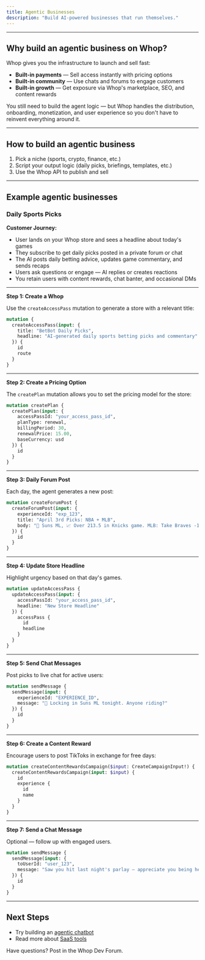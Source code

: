 ```yaml
---
title: Agentic Businesses
description: "Build AI-powered businesses that run themselves."
---
```


___

## Why build an agentic business on Whop?

Whop gives you the infrastructure to launch and sell fast:

- **Built-in payments** — Sell access instantly with pricing options  
- **Built-in community** — Use chats and forums to engage customers  
- **Built-in growth** — Get exposure via Whop's marketplace, SEO, and content rewards  

You still need to build the agent logic — but Whop handles the distribution, onboarding, monetization, and user experience so you don't have to reinvent everything around it.

___

## How to build an agentic business

1. Pick a niche (sports, crypto, finance, etc.)  
2. Script your output logic (daily picks, briefings, templates, etc.)  
3. Use the Whop API to publish and sell  

___

## Example agentic businesses

### Daily Sports Picks

**Customer Journey:**  
- User lands on your Whop store and sees a headline about today's games  
- They subscribe to get daily picks posted in a private forum or chat  
- The AI posts daily betting advice, updates game commentary, and sends recaps  
- Users ask questions or engage — AI replies or creates reactions  
- You retain users with content rewards, chat banter, and occasional DMs

___

**Step 1: Create a Whop**

Use the `createAccessPass` mutation to generate a store with a relevant title:

```graphql
mutation {
  createAccessPass(input: {
    title: "BetBot Daily Picks",
    headline: "AI-generated daily sports betting picks and commentary"
  }) {
    id
    route
  }
}
```

___

**Step 2: Create a Pricing Option**

The `createPlan` mutation allows you to set the pricing model for the store:

```graphql
mutation createPlan {
  createPlan(input: { 
    accessPassId: "your_access_pass_id", 
    planType: renewal,
    billingPeriod: 30,
    renewalPrice: 15.00, 
    baseCurrency: usd 
  }) {
    id
  }
}
```

___

**Step 3: Daily Forum Post**

Each day, the agent generates a new post:

```graphql
mutation createForumPost {
  createForumPost(input: { 
    experienceId: "exp_123",
    title: "April 3rd Picks: NBA + MLB",
    body: "🏀 Suns ML, 📈 Over 213.5 in Knicks game. MLB: Take Braves -1.5"
  }) {
    id
  }
}
```

___

**Step 4: Update Store Headline**

Highlight urgency based on that day's games.

```graphql
mutation updateAccessPass {
  updateAccessPass(input: { 
    accessPassId: "your_access_pass_id", 
    headline: "New Store Headline" 
  }) {
    accessPass {
      id
      headline
    }
  }
}
```

___

**Step 5: Send Chat Messages**

Post picks to live chat for active users:

```graphql
mutation sendMessage {
  sendMessage(input: { 
    experienceId: "EXPERIENCE_ID", 
    message: "🚨 Locking in Suns ML tonight. Anyone riding?"
  }) {
    id
  }
}
```

___

**Step 6: Create a Content Reward**

Encourage users to post TikToks in exchange for free days:

```graphql
mutation createContentRewardsCampaign($input: CreateCampaignInput!) {
  createContentRewardsCampaign(input: $input) {
    id
    experience {
      id
      name
    }
  }
}
```

___

**Step 7: Send a Chat Message**

Optional — follow up with engaged users.

```graphql
mutation sendMessage {
  sendMessage(input: { 
    toUserId: "user_123", 
    message: "Saw you hit last night's parlay — appreciate you being here 🎯" 
  }) {
    id
  }
}
```

___

## Next Steps

- Try building an [agentic chatbot](/examples/chatbot)
- Read more about [SaaS tools](/what-to-build/saas)

Have questions? Post in the Whop Dev Forum.
